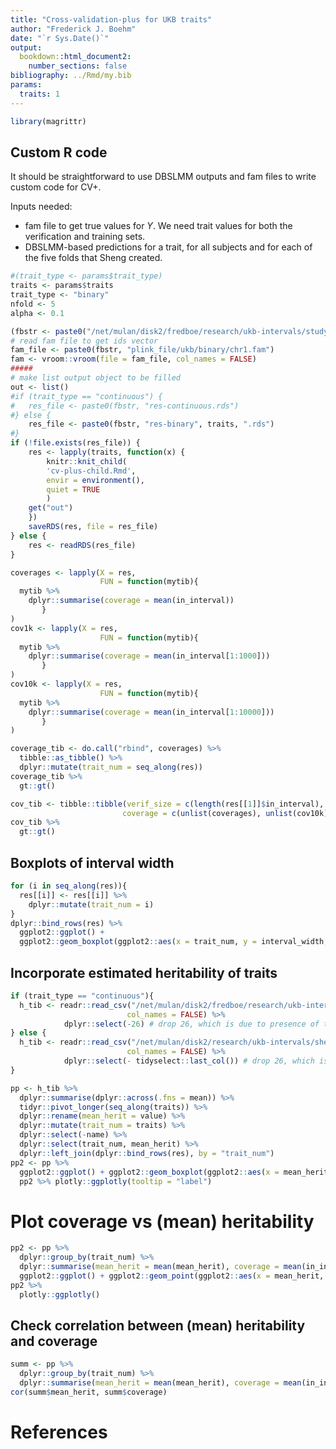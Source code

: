 ```yaml
---
title: "Cross-validation-plus for UKB traits"
author: "Frederick J. Boehm"
date: "`r Sys.Date()`"
output: 
  bookdown::html_document2:
    number_sections: false
bibliography: ../Rmd/my.bib
params: 
  traits: 1
---
```


```r
library(magrittr)
```


## Custom R code

It should be straightforward to use DBSLMM outputs and fam files to write custom code for CV+.

Inputs needed: 

- fam file to get true values for $Y$. We need trait values for both the verification and training sets.    
- DBSLMM-based predictions for a trait, for all subjects and for each of the five folds that Sheng created. 




```r
#(trait_type <- params$trait_type)
traits <- params$traits
trait_type <- "binary"
nfold <- 5
alpha <- 0.1
```






```r
(fbstr <- paste0("/net/mulan/disk2/fredboe/research/ukb-intervals/study_nfolds/", nfold, "-fold/"))
# read fam file to get ids vector
fam_file <- paste0(fbstr, "plink_file/ukb/binary/chr1.fam")
fam <- vroom::vroom(file = fam_file, col_names = FALSE)
#####
# make list output object to be filled
out <- list()
#if (trait_type == "continuous") {
#  	res_file <- paste0(fbstr, "res-continuous.rds")
#} else {
  	res_file <- paste0(fbstr, "res-binary", traits, ".rds")
#}
if (!file.exists(res_file)) {
  	res <- lapply(traits, function(x) {
		knitr::knit_child(
		'cv-plus-child.Rmd', 
		envir = environment(), 
		quiet = TRUE
		)
    get("out")
	})
  	saveRDS(res, file = res_file)
} else {
  	res <- readRDS(res_file)
}
```

```r
coverages <- lapply(X = res, 
                    FUN = function(mytib){
  mytib %>%
	dplyr::summarise(coverage = mean(in_interval))
       }
)
cov1k <- lapply(X = res, 
                    FUN = function(mytib){
  mytib %>%
    dplyr::summarise(coverage = mean(in_interval[1:1000]))
       }
) 
cov10k <- lapply(X = res, 
                    FUN = function(mytib){
  mytib %>%
    dplyr::summarise(coverage = mean(in_interval[1:10000]))
       }
) 

coverage_tib <- do.call("rbind", coverages) %>%
  tibble::as_tibble() %>%
  dplyr::mutate(trait_num = seq_along(res))
coverage_tib %>%
  gt::gt()

```

```r
cov_tib <- tibble::tibble(verif_size = c(length(res[[1]]$in_interval), 10000, 1000), 
                         coverage = c(unlist(coverages), unlist(cov10k), unlist(cov1k)))
cov_tib %>%
  gt::gt()
```

## Boxplots of interval width

```r
for (i in seq_along(res)){
  res[[i]] <- res[[i]] %>%
    dplyr::mutate(trait_num = i)
}
dplyr::bind_rows(res) %>%
  ggplot2::ggplot() + 
  ggplot2::geom_boxplot(ggplot2::aes(x = trait_num, y = interval_width, group = trait_num))
```

## Incorporate estimated heritability of traits

```r
if (trait_type == "continuous"){
  h_tib <- readr::read_csv("/net/mulan/disk2/fredboe/research/ukb-intervals/shell_scripts/h2.csv", 
                          col_names = FALSE) %>% 
            dplyr::select(-26) # drop 26, which is due to presence of trailing commas
} else {
  h_tib <- readr::read_csv("/net/mulan/disk2/research/ukb-intervals/shell_scripts/h2-binary.csv", 
                          col_names = FALSE) %>%
            dplyr::select(- tidyselect::last_col()) # drop 26, which is due to presence of trailing commas
}

pp <- h_tib %>% 
  dplyr::summarise(dplyr::across(.fns = mean)) %>%
  tidyr::pivot_longer(seq_along(traits)) %>%
  dplyr::rename(mean_herit = value) %>%
  dplyr::mutate(trait_num = traits) %>%
  dplyr::select(-name) %>%
  dplyr::select(trait_num, mean_herit) %>%
  dplyr::left_join(dplyr::bind_rows(res), by = "trait_num") 
pp2 <- pp %>%
  ggplot2::ggplot() + ggplot2::geom_boxplot(ggplot2::aes(x = mean_herit, y = interval_width, group = trait_num, colour = as.factor(trait_num), label = trait_num), show.legend = FALSE)
  pp2 %>% plotly::ggplotly(tooltip = "label")
```


# Plot coverage vs (mean) heritability 

```r
pp2 <- pp %>%
  dplyr::group_by(trait_num) %>%
  dplyr::summarise(mean_herit = mean(mean_herit), coverage = mean(in_interval)) %>%
  ggplot2::ggplot() + ggplot2::geom_point(ggplot2::aes(x = mean_herit, y = coverage, colour = as.factor(trait_num))) 
pp2 %>%
  plotly::ggplotly()

```

## Check correlation between (mean) heritability and coverage


```r
summ <- pp %>%
  dplyr::group_by(trait_num) %>%
  dplyr::summarise(mean_herit = mean(mean_herit), coverage = mean(in_interval))
cor(summ$mean_herit, summ$coverage)
```


# References





